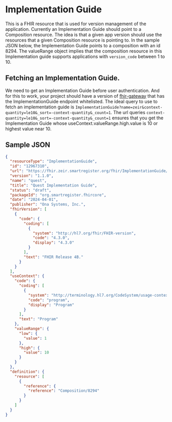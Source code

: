 # Implementation Guide
This is a FHIR resource that is used for version management of the application. Currently an Implementation Guide should point to a Composition resource.
The idea is that a given app version should use the resources that a given Composition resource is pointing to. 
In the sample JSON below, the Implementation Guide points to a composition with an id 8294.
The valueRange object implies that the composition resource in this Implementation guide supports applications with `version_code` between 1 to 10.

## Fetching an Implementation Guide.
We need to get an Implementation Guide before user authentication. And for this to work, your project should have a version of [fhir-gateway](https://github.com/onaio/fhir-gateway-extension) that has the ImplementationGuide endpoint whitelisted.
The ideal query to use to fetch an implementation guide is `ImplementationGuide?name=zeir&context-quantity=le10&_sort=-context-quantity&_count=1`. The url queries
`context-quantity=le10&_sort=-context-quantity&_count=1` ensures that you get the Implementation Guide whose useContext.valueRange.high.value is 10 or highest value near 10.

## Sample JSON
``` json
{
  "resourceType": "ImplementationGuide",
  "id": "12967310",
  "url": "https://fhir.zeir.smartregister.org/fhir/ImplementationGuide/quest",
  "version": "1.1.0",
  "name": "quest",
  "title": "Quest Implementation Guide",
  "status": "draft",
  "packageId": "org.smartregister.fhircore",
  "date": "2024-04-01",
  "publisher": "Ona Systems, Inc.",
  "fhirVersion": [
    {
      "code": {
        "coding": [
          {
            "system": "http://hl7.org/fhir/FHIR-version",
            "code": "4.3.0",
            "display": "4.3.0"
          }
        ],
        "text": "FHIR Release 4B."
      }
    }
  ],
  "useContext": {
    "code": {
      "coding": [
        {
          "system": "http://terminology.hl7.org/CodeSystem/usage-context-type",
          "code": "program",
          "display": "Program"
        }
      ],
      "text": "Program"
    },
    "valueRange": {
      "low": {
        "value": 1
      },
      "high": {
        "value": 10
      }
    }
  },
  "definition": {
    "resource": [
      {
        "reference": {
          "reference": "Composition/8294"
        }
      }
    ]
  }
}
```
